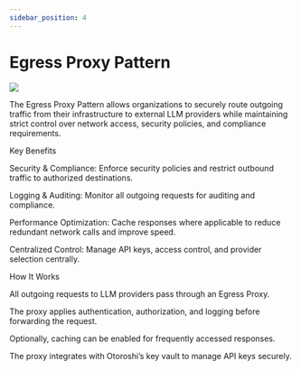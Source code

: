 ```yaml
---
sidebar_position: 4
---
```



# Egress Proxy Pattern

![](/img/egress-proxy-pattern.png)

The Egress Proxy Pattern allows organizations to securely route outgoing traffic from their infrastructure to external LLM providers while maintaining strict control over network access, security policies, and compliance requirements.

Key Benefits

Security & Compliance: Enforce security policies and restrict outbound traffic to authorized destinations.

Logging & Auditing: Monitor all outgoing requests for auditing and compliance.

Performance Optimization: Cache responses where applicable to reduce redundant network calls and improve speed.

Centralized Control: Manage API keys, access control, and provider selection centrally.

How It Works

All outgoing requests to LLM providers pass through an Egress Proxy.

The proxy applies authentication, authorization, and logging before forwarding the request.

Optionally, caching can be enabled for frequently accessed responses.

The proxy integrates with Otoroshi’s key vault to manage API keys securely.